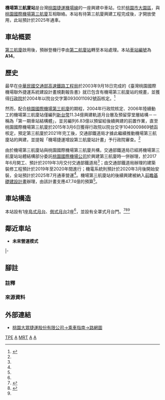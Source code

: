 {{NOT|3號航站樓站}}
{{桃園市未來建設}}
{{NoteTA |G1=Railway |G2=Transport
|T=zh-cn:机场第三航厦站;zh-hk:機場第三航廈站;zh-mo:機場第三航廈站;zh-tw:機場第三航廈站;zh-sg:机场第三航厦站
|1=zh-cn:航厦站;zh-hk:航廈站;zh-mo:航廈站;zh-tw:航廈站;zh-sg:航厦站}}
{{Infobox_Station
|RouteType=Metro
|Title=機場第三航廈站
|EngTitle=Airport Terminal 3 Station
|StationSymbol=show
|linecolour={{桃園捷運色彩|機}}
|ImageName=Taoyuan_International_Airport_Access_MRT_SystemTTI_Airport_Terminal_3.jpg
|ImageSize=250px
| connection = {{rint|air}} [[臺灣桃園國際機場|臺灣桃園國際機場]]
|Code=<font color={{桃園捷運色彩|機}}>'''A14'''</font>
|Operator=[[桃園捷運|桃園捷運]]
|Owned=[[桃園捷運公司|桃園大眾捷運股份有限公司]]
|Line={{桃園捷運機場線}}<small>（營運中）</small>{{efn|name=興建中|機場第三航廈站尚未進入營運階段。}}
|country={{TWN}}
|address= [[桃園市|桃園市]][[大園區|大園區]]
|Coord=
|structure=地下車站
|type=捷運車站
|StartDate=預定2025年
|platform=[[混合式月台|混合式月台]]{{efn|name=混合式月台|具備1座[[島式月台|島式月台]]及2座[[側式月台|側式月台]]。}}
|tracks=4
|MTExitNum=
|MTLift=
|MTEscalator=
|MTTime First=
|MTTime Last=
|website={{url|https://www.tymetro.com.tw/}}
}}

'''機場第三航廈站'''是台灣[[桃園捷運|桃園捷運]][[桃園機場捷運|機場線]]的一座興建中車站，位於[[桃園市|桃園市]][[大園區|大園區]]，與[[桃園國際機場第三航廈|桃園國際機場第三航廈]]互相聯絡。本站有待第三航廈興建工程完成後，才開放使用，此站預計於2025年通車。

==車站概要==
[[桃園機場第三航廈|第三航廈]]啟用後，預辦登機行李由[[機場第二航廈站|第二航廈站]]轉至本站處理。本站[[車站編號|車站編號]]為'''A14'''。

==歷史==
{{相關條目|桃園捷運|桃園機場捷運}}
最早在[[交通部鐵道局|中華民國交通部高速鐵路工程局]]於2003年9月18日完成的《臺灣桃園國際機場聯外捷運系統建設計畫規劃報告書》就已包含有機場第三航廈站的規畫，並獲得[[行政院|行政院]]於2004年以院台交字第0930011092號函核定。<ref name="機場捷運增設第三航廈站計畫">{{Cite book|author1=交通部高速鐵路工程局|url=http://event.motc.gov.tw/uploaddowndoc?file=metting/201706081602159.pdf&filedisplay=D8%E6%A9%9F%E5%A0%B4%E6%8D%B7%E9%81%8B%E5%A2%9E%E8%A8%ADA14%E7%AB%99%28%E8%B3%87%E6%96%99%E4%BE%86%E6%BA%90%3A%E9%AB%98%E9%90%B5%E5%B1%80%E6%8F%90%E4%BE%9B%29.pdf&flag=doc|title=機場捷運增設第三航廈站計畫|location=台灣|access-date=2022-01-03|archive-date=2019-05-03|archive-url=https://web.archive.org/web/20190503164802/https://event.motc.gov.tw/uploaddowndoc?file=metting%2F201706081602159.pdf&filedisplay=D8%E6%A9%9F%E5%A0%B4%E6%8D%B7%E9%81%8B%E5%A2%9E%E8%A8%ADA14%E7%AB%99%28%E8%B3%87%E6%96%99%E4%BE%86%E6%BA%90%3A%E9%AB%98%E9%90%B5%E5%B1%80%E6%8F%90%E4%BE%9B%29.pdf&flag=doc|dead-url=no}}</ref>{{rp|1}}

然而，配合[[桃園國際機場第三航廈|桃園國際機場第三航廈]]的期程，2004年行政院核定、2006年陸續動工的機場第三航廈站僅編列[[新台幣|新台幣]]11.34億興建軌道月台層及預留穿堂層結構－－稱為「第一期車站結構體」，並另編列6.83億以預留給後續興建的前置作業，直至桃園國際機場第三航廈於2015年3月6日獲得行政院以院台交字1040009869號函核定，預定第三航廈於2021年完工後，交通部鐵道局才據此繼續推動機場第三航廈站的興建，並提報「機場捷運增設第三航廈站計畫」予行政院審查。<ref name="機場捷運增設第三航廈站計畫" />{{rp|1~2}}{{rp|12}}

由於機場第三航廈站與桃園國際機場第三航廈共構，交通部鐵道局已經將機場第三航廈站站體結構部分委託[[桃園國際機場公司|桃園國際機場公司]]於興建第三航廈時一併辦理，於2017年6月開工、預計於2019年3月交付交通部鐵道局<ref name="機場捷運增設第三航廈站計畫" />{{rp|7}}；由交通部鐵道局辦理的建築裝修工程預計於2019年至2020年間進行；機電系統則預計於2020年3月後開始安裝，全站預計於2025年7月通車營運<ref name="機場捷運增設第三航廈站計畫" />{{rp|23}}。機場第三航廈站的後續興建被納入[[前瞻基礎建設計畫|前瞻基礎建設計畫]]辦理，由該計畫支應47.74億的預算<ref name="機場捷運增設第三航廈站計畫" />{{rp|25}}。

==車站構造==
本站設有1座[[島式月台|島式月台]]、[[側式月台|側式月台]]2座<ref name="機場捷運增設第三航廈站計畫"/>，並設有全罩式月台門。<ref name="機捷月台門介紹">{{cite web|url=http://www.hsr.gov.tw/homepage.nsf/cd8ed0be77fbb09f482573a4003b36c9/45416f5eb2d7c350482574dd0009ad66!OpenDocument|title=機電系統與軌道工程之月台門|accessdate=2015-03-31|author=交通部高速鐵路工程局|date=|publisher=交通部高速鐵路工程局|archiveurl=https://web.archive.org/web/20160304192928/http://www.hsr.gov.tw/homepage.nsf/cd8ed0be77fbb09f482573a4003b36c9/45416f5eb2d7c350482574dd0009ad66!OpenDocument|archivedate=2016-03-04}}</ref><ref name="ME01機電系統統包工程">{{cite web|url=http://220.128.208.14/MRT/Construction.aspx|title=ME01機電系統統包工程|accessdate=|author=高速鐵路工程局|date=|publisher=高速鐵路工程局|archiveurl=https://web.archive.org/web/20150725153208/http://220.128.208.14/MRT/Construction.aspx|archivedate=2015-07-25}}</ref><ref name="機場捷運增設第三航廈站計畫" />{{rp|18}}

==鄰近車站==
*'''未來營運模式'''
{{start rail box|[[桃園捷運|桃園捷運]]}}
{{s-inop|[[機場第二航廈站|機場第二航廈站]]|往 [[臺北車站_(桃園捷運)|台北車站]]|rows=2}}
{{s-line|[[桃園機場捷運|機場線]]|（普通車）|{{桃園捷運色彩|機}}}}
{{s-inop|[[機場旅館站|機場旅館站]]|往 [[中壢車站|中壢車站]]}}
|-
{{s-line|[[桃園機場捷運|機場線]]|（直達車）|{{桃園捷運色彩|機}}}}
{{s-inop|[[高鐵桃園站_(桃園捷運)|高鐵桃園站]]|往 [[中壢車站|中壢車站]]}}
{{end box}}

==腳註==
===註釋===
{{notefoot}}
{{notelist}}

=== 來源資料 ===
{{Commons|Category:Airport Terminal 3 Station}}
{{Reflist|2}}

== 外部連結 ==
* [https://web.archive.org/web/20190508171657/https://www.tymetro.com.tw/tymetro-new/tw/_pages/travel-guide/road.html 桃園大眾捷運股份有限公司->乘車指南->路網圖]{{zh-tw}}

{{臺灣桃園國際機場捷運}}
{{台灣空鐵聯運車站}}
{{Portal bar|台灣|台灣鐵路|桃園|城市軌道交通|鐵路}}
[[Category:聯絡機場的臺灣鐵路車站|TPE]]
[[Category:大園區鐵路車站|A]]
[[Category:桃園捷運機場線車站|MRT]]
[[Category:臺灣桃園國際機場|A]]
[[Category:以機場命名的臺灣鐵路車站|A]]